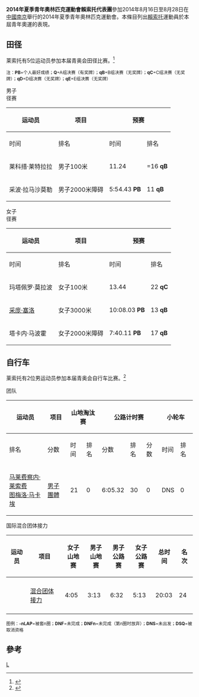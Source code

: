 {{NoteTA|G1=Sports}}
{{Infobox Country Olympics
|NOC=LES
|games=2014年夏季青年
|competitors=7
|sports=2
|flagbearer=采波·拉马沙莫勒（[[田径|田径]]）<ref>{{cite web|url=http://www.olympic.org/Documents/YOG/2014/Nanjing_2014_Opening_Ceremony_Flag_Bearers.pdf|title=Opening Ceremony Flag Bearers - Youth Olympic Games, Nanjing 2014|publisher=[[国际奥林匹克委员会|International Olympic Committee]]|date=2014-08-16|accessdate=2014-11-23|archiveurl=https://web.archive.org/web/20140826141459/http://www.olympic.org/Documents/YOG/2014/Nanjing_2014_Opening_Ceremony_Flag_Bearers.pdf|archivedate=2014-08-26|deadurl=no}}</ref>
|gold=
|silver=
|bronze=
|rank=
}}
'''2014年夏季青年奧林匹克運動會賴索托代表團'''參加2014年8月16日至8月28日在[[中國|中國]][[南京|南京]]舉行的2014年夏季青年奧林匹克運動會。本條目列出[[賴索托|賴索托]]運動員於本屆青年奧運的表現。

==田径==
{{Main|2014年夏季青年奧林匹克運動會田徑比賽}}

莱索托有5位运动员参加本届青奥会田径比赛。<ref>{{cite web | url=http://mat1.gtimg.com/nanjing2014/resultsbook/Results_Book_AT_V2.0 | title=Nanjing 2014 Official Results Book: Athletics | work=nanjing2014.org | date=2014-09-03 | accessdate=2016-05-03 | archiveurl=https://web.archive.org/web/20160503121143/http://mat1.gtimg.com/nanjing2014/resultsbook/Results_Book_AT_V2.0 | archivedate=2016-05-03 | deadurl=yes }}</ref>

<small>注：'''PB'''=个人最好成绩；'''Q'''=A组决赛（有奖牌）；'''qB'''=B组决赛（无奖牌）；'''qC'''=C组决赛（无奖牌）；'''qD'''=D组决赛（无奖牌）；'''qE'''=E组决赛（无奖牌）</small>

;男子
;径赛
{|class="wikitable" style="font-size:90%"
|-
!rowspan=2|运动员
!rowspan=2|项目
!colspan=2|预赛
!colspan=2|决赛
|-style="font-size:95%"
!时间
!排名
!时间
!排名
|-align=center
|align=left|莱科措·莱特拉拉
|align=left|男子100米
|11.24
|=16 '''qB'''
|11.22
|16
|-align=center
|align=left|采波·拉马沙莫勒
|align=left|男子2000米障碍
|5:54.43 '''PB'''
|11 '''qB'''
|6:02.83
|11
|}

;女子
;径赛
{|class="wikitable" style="font-size:90%"
|-
!rowspan=2|运动员
!rowspan=2|项目
!colspan=2|预赛
!colspan=2|决赛
|-style="font-size:95%"
!时间
!排名
!时间
!排名
|-align=center
|align=left|玛塔佩罗·莫拉波
|align=left|女子100米
|13.44
|22 '''qC'''
|colspan=2|{{abbr|DSQ|取消资格}}
|-align=center
|align=left|[[采庞·塞洛|采庞·塞洛]]
|align=left|女子3000米
|10:08.03 '''PB'''
|13 '''qB'''
|9:59.47
|13
|-align=center
|align=left|塔卡内·马波霍
|align=left|女子2000米障碍
|7:40.11 '''PB'''
|17 '''qB'''
|7:19.43
|15
|}

==自行车==
{{main|2014年夏季青年奧林匹克運動會自由車比賽}}

莱索托有2位男运动员参加本届青奥会自行车比赛。<ref>{{cite news | url= http://www.uci.ch/Modules/BUILTIN/getObject.asp?MenuId=MTU3NDg&ObjTypeCode=FILE&type=FILE&id=OTYzMjE&LangId=1 | title= Cycling Boys Qualifiers | work= [[國際自行車聯盟|UCI]] | date= 2014-07-12 | accessdate= 2014-07-12 | archive-date= 2014-08-19 | archive-url= https://archive.is/20140819030603/http://www.uci.ch/Modules/BUILTIN/getObject.asp?MenuId=MTU3NDg&ObjTypeCode=FILE&type=FILE&id=OTYzMjE&LangId=1 | dead-url= no }}</ref>

;团队
{| class="wikitable" style="font-size:90%;"
|-
!rowspan=2|运动员
!rowspan=2|项目
!colspan=2|山地淘汰赛
!colspan=3|公路计时赛
!colspan=2|小轮车
!colspan=3|山地大组赛
!colspan=3|公路赛
!rowspan=2|总分
!rowspan=2|名次
|- style="font-size:95%"
!排名
!分数
!时间
!排名
!分数
!排名
!分数
!时间
!排名
!分数
!时间
!排名
!分数
|- align=center
|align=left|[[马莱费察内·莱索费|马莱费察内·莱索费]]<br/>[[图梅洛·马卡埃|图梅洛·马卡埃]]
|align=left|[[2014年夏季青年奧林匹克運動會自由車男子團體比賽|男子團體]]
|21
|0
|6:05.32
|30
|0
|DNS
|0
| -4 LAP
|27
|0
|1:59:31<br>DNF
|valign=top|55
|0
|0
|29
|}

;国际混合团体接力
{| class="wikitable" style="font-size:90%;"
|-
!运动员
!项目
!女子<br>山地赛
!男子<br>山地赛
!男子<br>公路赛
!女子<br>公路赛
!总时间
!名次
|- align=center
|align=left|{{flagIOCathlete|[[孙佳君_(运动员)|孙佳君]]|CHN|2014年夏季青年}}<br/>{{flagIOCathlete|[[图梅洛·马卡埃|图梅洛·马卡埃]]|LES|2014年夏季青年}}<br/>{{flagIOCathlete|[[马莱费察内·莱索费|马莱费察内·莱索费]]|LES|2014年夏季青年}}<br/>{{flagIOCathlete|[[谭佳乐|谭佳乐]]|CHN|2014年夏季青年}}
|align=left|[[2014年夏季青年奧林匹克運動會自由車混合團體接力比賽|混合团体接力]]
|4:05
|3:13
|6:32
|5:13
|20:03
|24
|}

<small>图例：'''-nLAP'''=被套n圈；'''DNF'''=未完成；'''DNFn'''=未完成（第n圈时放弃）；'''DNS'''=未出发；'''DSQ'''=被取消资格</small>

==參考==
{{reflist}}

[[Category:2014年夏季青年奥林匹克运动会代表团|L]]